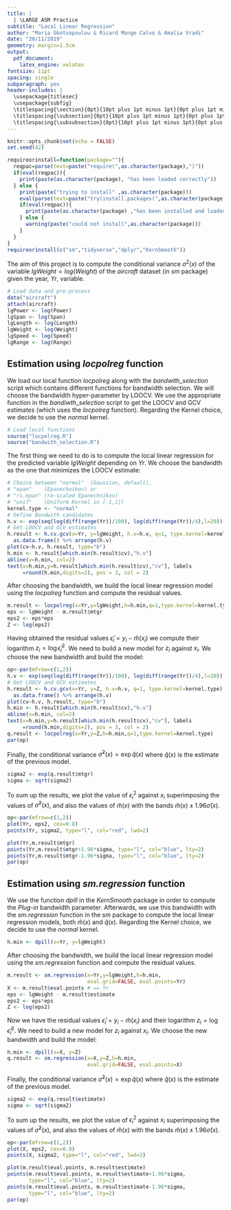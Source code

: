 ```yaml
---
title: | 
  | \LARGE ASM Practice 
subtitle: "Local Linear Regression"
author: "Maria Gkotsopoulou & Ricard Monge Calvo & Amalia Vradi"
date: "20/11/2019"
geometry: margin=1.5cm
output: 
  pdf_document: 
    latex_engine: xelatex
fontsize: 11pt
spacing: single
subparagraph: yes
header-includes: |
  \usepackage{titlesec}
  \usepackage{subfig}
  \titlespacing{\section}{0pt}{10pt plus 1pt minus 1pt}{0pt plus 1pt minus 1pt}
  \titlespacing{\subsection}{0pt}{10pt plus 1pt minus 1pt}{0pt plus 1pt minus 1pt}
  \titlespacing{\subsubsection}{0pt}{10pt plus 1pt minus 1pt}{0pt plus 1pt minus 1pt}
---
```


```r
knitr::opts_chunk$set(echo = FALSE)
set.seed(42)
```

```r
requireorinstall=function(package=""){
  reqpac=parse(text=paste("require(",as.character(package),")"))
  if(eval(reqpac)){
    print(paste(as.character(package), "has been loaded correctly"))
  } else {
    print(paste("trying to install" ,as.character(package)))
    eval(parse(text=paste("try(install.packages(",as.character(package),"))")))
    if(eval(reqpac)){
      print(paste(as.character(package) ,"has been installed and loaded correctly"))
    } else {
      warning(paste("could not install",as.character(package)))
    }
  }
}
requireorinstall(c("sm","tidyverse","dplyr","KernSmooth"))
```
The aim of this project is to compute the conditional variance $\sigma^2 (x)$ 
of the variable $lgWeight=log(Weight)$ of the *aircraft* dataset (in *sm*
package) given the year, *Yr*, variable.

```r
# Load data and pre-process
data("aircraft")
attach(aircraft)
lgPower <- log(Power)
lgSpan <- log(Span)
lgLength <- log(Length)
lgWeight <- log(Weight)
lgSpeed <- log(Speed)
lgRange <- log(Range)
```

## Estimation using *locpolreg* function

We load our local function *locpolreg* along with the *bandwith_selection* 
script which contains different functions for bandwidth selection.
We will choose the bandwidth hyper-parameter by LOOCV. We use the appropriate 
function in the *bandiwth_selection* script to get the LOOCV and GCV estimates
(which uses the *locpolreg* function).
Regarding the Kernel choice, we decide to use the *normal* kernel.

```r
# Load local functions
source("locpolreg.R")
source("bandwith_selection.R")
```

The first thing we need to do is to compute the local linear regression for the predicted
variable *lgWeight* depending on *Yr*. We choose the bandwidth as the one that
minimizes the LOOCV estimate:

```r
# Choice between "normal"  (Gaussian, default), 
# "epan"    (Epanechnikov) or 
# "rs.epan" (re-scaled Epanechnikov)
# "unif"    (Uniform Kernel in [-1,1])
kernel.type <- "normal"
# Define Bandwith candidates
h.v <- exp(seq(log(diff(range(Yr))/100), log(diff(range(Yr))/4),l=20))
# Get LOOCV and GCV estimates
h.result <- h.cv.gcv(x=Yr, y=lgWeight, h.v=h.v, q=1, type.kernel=kernel.type) %>% 
  as.data.frame() %>% arrange(h.v)
plot(cv~h.v, h.result, type="b")
h.min <- h.result[which.min(h.result$cv),"h.v"]
abline(v=h.min, col=2)
text(x=h.min,y=h.result[which.min(h.result$cv),"cv"], labels
     =round(h.min,digits=2), pos = 3, col = 2)
```

After choosing the bandwidth, we build the local linear regression model using
the *locpolreg* function and compute the residual values.

```r
m.result <- locpolreg(x=Yr,y=lgWeight,h=h.min,q=1,type.kernel=kernel.type)
eps <- lgWeight - m.result$mtgr
eps2 <- eps*eps
Z <- log(eps2)
```

Having obtained the residual values $\hat{\epsilon}_i = y_i - \hat{m}(x_i)$ we compute
their logarithm $z_i = \log{\hat{\epsilon}^2_i }$. We need to build a new model 
for $z_i$ against $x_i$. We choose the new bandwidth and build the model:

```r
op<-par(mfrow=c(1,2))
h.v <- exp(seq(log(diff(range(Yr))/100), log(diff(range(Yr))/4),l=20))
# Get LOOCV and GCV estimates
h.result <- h.cv.gcv(x=Yr, y=Z, h.v=h.v, q=1, type.kernel=kernel.type) %>% 
  as.data.frame() %>% arrange(h.v)
plot(cv~h.v, h.result, type="b")
h.min <- h.result[which.min(h.result$cv),"h.v"]
abline(v=h.min, col=2)
text(x=h.min,y=h.result[which.min(h.result$cv),"cv"], labels
     =round(h.min,digits=2), pos = 3, col = 2)
q.result <- locpolreg(x=Yr,y=Z,h=h.min,q=1,type.kernel=kernel.type)
par(op)
```

Finally, the conditional variance $\hat{\sigma}^2(x) =\exp{\hat{q}(x)}$ where 
$\hat{q}(x)$ is the estimate of the previous model.

```r
sigma2 <- exp(q.result$mtgr)
sigma <- sqrt(sigma2)
```

To sum up the results, we plot the value of $\epsilon_i^2$ against $x_i$ 
superimposing the values of $\hat{\sigma}^2(x)$, and also the values of 
$\hat{m}(x)$ with the bands $\hat{m}(x) \pm 1.96\hat{\sigma}(x)$.

```r
op<-par(mfrow=c(1,2))
plot(Yr, eps2, cex=0.8)
points(Yr, sigma2, type="l", col="red", lwd=2)

plot(Yr,m.result$mtgr)
points(Yr,m.result$mtgr+1.96*sigma, type="l", col="blue", lty=2)
points(Yr,m.result$mtgr-1.96*sigma, type="l", col="blue", lty=2)
par(op)
```

## Estimation using *sm.regression* function

We use the function *dpill* in the *KernSmooth* package in order to compute the
*Plug-in* bandwidth parameter. Afterwards, we use this bandwidth with the
*sm.regression* function in the *sm* package to compute the local linear 
regression models, both $\hat{m}(x)$ and $\hat{q}(x)$.
Regarding the Kernel choice, we decide to use the *normal* kernel.

```r
h.min <- dpill(x=Yr, y=lgWeight)
```

After choosing the bandwidth, we build the local linear regression model using
the *sm.regression* function and compute the residual values.

```r
m.result <- sm.regression(x=Yr,y=lgWeight,h=h.min,
                          eval.grid=FALSE, eval.points=Yr)
X <- m.result$eval.points # == Yr
eps <- lgWeight - m.result$estimate
eps2 <- eps*eps
Z <- log(eps2)
```

Now we have the residual values $\hat{\epsilon}_i = y_i - \hat{m}(x_i)$ and 
their logarithm $z_i = \log{\hat{\epsilon}^2_i }$. We need to build a new model 
for $z_i$ against $x_i$. We choose the new bandwidth and build the model:

```r
h.min <- dpill(x=X, y=Z)
q.result <- sm.regression(x=X,y=Z,h=h.min,
                          eval.grid=FALSE, eval.points=X)
```

Finally, the conditional variance $\hat{\sigma}^2(x) =\exp{\hat{q}(x)}$ where 
$\hat{q}(x)$ is the estimate of the previous model.

```r
sigma2 <- exp(q.result$estimate)
sigma <- sqrt(sigma2)
```

To sum up the results, we plot the value of $\epsilon_i^2$ against $x_i$ 
superimposing the values of $\hat{\sigma}^2(x)$, and also the values of 
$\hat{m}(x)$ with the bands $\hat{m}(x) \pm 1.96\hat{\sigma}(x)$.

```r
op<-par(mfrow=c(1,2))
plot(X, eps2, cex=0.8)
points(X, sigma2, type="l", col="red", lwd=2)

plot(m.result$eval.points, m.result$estimate)
points(m.result$eval.points, m.result$estimate+1.96*sigma,
       type="l", col="blue", lty=2)
points(m.result$eval.points, m.result$estimate-1.96*sigma,
       type="l", col="blue", lty=2)
par(op)
```
